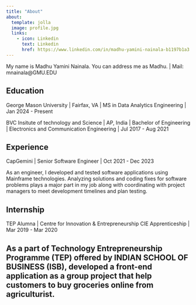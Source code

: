 ```yaml
---
title: "About"
about:
  template: jolla
  image: profile.jpg 
  links:
    - icon: Linkedin
      text: Linkedin
      href: https://www.linkedin.com/in/madhu-yamini-nainala-b1197b1a3 
---
```

My name is Madhu Yamini Nainala. You can address me as Madhu. 
| Mail: mnainala@GMU.EDU

## Education
George Mason University | Fairfax, VA | MS in Data Analytics Engineering | Jan 2024 - Present

BVC Insitute of technology and Science | AP, India | Bachelor of Engineering | Electronics and Communication Engineering | Jul 2017 - Aug 2021

## Experience
CapGemini | Senior Software Engineer | Oct 2021 - Dec 2023

As an engineer, I developed and tested software applications using Mainframe technologies. Analyzing solutions and coding fixes for software problems plays a major part in my job along with coordinating with project managers to meet development timelines and plan testing.

## Internship
TEP Alumna | Centre for Innovation & Entrepreneurship CIE Apprenticeship 
| Mar 2019 - Mar 2020 

As a part of Technology Entrepreneurship Programme (TEP) offered by INDIAN SCHOOL OF BUSINESS (ISB), developed a front-end application as a group project that help customers to buy groceries online from agriculturist. 
---
